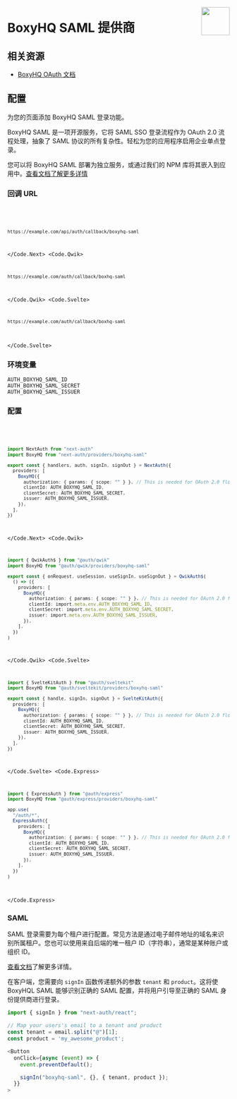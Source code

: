 
<img
  align="right"
  src="/img/providers/boxyhq-saml.svg"
  height="64"
  width="64"
/>

# BoxyHQ SAML 提供商

## 相关资源

- [BoxyHQ OAuth 文档](https://boxyhq.com/docs/jackson/overview)

## 配置

为您的页面添加 BoxyHQ SAML 登录功能。

BoxyHQ SAML 是一项开源服务，它将 SAML SSO 登录流程作为 OAuth 2.0 流程处理，抽象了 SAML 协议的所有复杂性。轻松为您的应用程序启用企业单点登录。

您可以将 BoxyHQ SAML 部署为独立服务，或通过我们的 NPM 库将其嵌入到应用中。[查看文档了解更多详情](https://boxyhq.com/docs/jackson/deploy)

### 回调 URL

<Code>
  <Code.Next>

```bash
https://example.com/api/auth/callback/boxyhq-saml
```

  </Code.Next>
  <Code.Qwik>

```bash
https://example.com/auth/callback/boxhq-saml
```

  </Code.Qwik>
  <Code.Svelte>

```bash
https://example.com/auth/callback/boxhq-saml
```

  </Code.Svelte>
</Code>

### 环境变量

```
AUTH_BOXYHQ_SAML_ID
AUTH_BOXYHQ_SAML_SECRET
AUTH_BOXYHQ_SAML_ISSUER
```

### 配置

<Code>
  <Code.Next>

```ts filename="/auth.ts"
import NextAuth from "next-auth"
import BoxyHQ from "next-auth/providers/boxyhq-saml"

export const { handlers, auth, signIn, signOut } = NextAuth({
  providers: [
    BoxyHQ({
      authorization: { params: { scope: "" } }, // This is needed for OAuth 2.0 flow, otherwise default to openid
      clientId: AUTH_BOXYHQ_SAML_ID,
      clientSecret: AUTH_BOXYHQ_SAML_SECRET,
      issuer: AUTH_BOXYHQ_SAML_ISSUER,
    }),
  ],
})
```

  </Code.Next>
  <Code.Qwik>
  
```ts filename="/src/routes/plugin@auth.ts"
import { QwikAuth$ } from "@auth/qwik"
import BoxyHQ from "@auth/qwik/providers/boxyhq-saml"

export const { onRequest, useSession, useSignIn, useSignOut } = QwikAuth$(
  () => ({
    providers: [
      BoxyHQ({
        authorization: { params: { scope: "" } }, // This is needed for OAuth 2.0 flow, otherwise default to openid
        clientId: import.meta.env.AUTH_BOXYHQ_SAML_ID,
        clientSecret: import.meta.env.AUTH_BOXYHQ_SAML_SECRET,
        issuer: import.meta.env.AUTH_BOXYHQ_SAML_ISSUER,
      }),  
    ],
  })
)
```

  </Code.Qwik>
  <Code.Svelte>

```ts filename="/src/auth.ts"
import { SvelteKitAuth } from "@auth/sveltekit"
import BoxyHQ from "@auth/sveltekit/providers/boxyhq-saml"

export const { handle, signIn, signOut } = SvelteKitAuth({
  providers: [
    BoxyHQ({
      authorization: { params: { scope: "" } }, // This is needed for OAuth 2.0 flow, otherwise default to openid
      clientId: AUTH_BOXYHQ_SAML_ID,
      clientSecret: AUTH_BOXYHQ_SAML_SECRET,
      issuer: AUTH_BOXYHQ_SAML_ISSUER,
    }),
  ],
})
```

  </Code.Svelte>
  <Code.Express>

```ts filename="/src/app.ts"
import { ExpressAuth } from "@auth/express"
import BoxyHQ from "@auth/express/providers/boxyhq-saml"

app.use(
  "/auth/*",
  ExpressAuth({
    providers: [
      BoxyHQ({
        authorization: { params: { scope: "" } }, // This is needed for OAuth 2.0 flow, otherwise default to openid
        clientId: AUTH_BOXYHQ_SAML_ID,
        clientSecret: AUTH_BOXYHQ_SAML_SECRET,
        issuer: AUTH_BOXYHQ_SAML_ISSUER,
      }),
    ],
  })
)
```

  </Code.Express>
</Code>

### SAML

SAML 登录需要为每个租户进行配置。常见方法是通过电子邮件地址的域名来识别所属租户。您也可以使用来自后端的唯一租户 ID（字符串），通常是某种账户或组织 ID。

[查看文档](https://boxyhq.com/docs/jackson/saml-flow#2-saml-config-api)了解更多详情。

在客户端，您需要向 `signIn` 函数传递额外的参数 `tenant` 和 `product`。这将使 BoxyHQL SAML 能够识别正确的 SAML 配置，并将用户引导至正确的 SAML 身份提供商进行登录。

```ts
import { signIn } from "next-auth/react";

// Map your users's email to a tenant and product
const tenant = email.split("@")[1];
const product = 'my_awesome_product';

<Button
  onClick={async (event) => {
    event.preventDefault();

    signIn("boxyhq-saml", {}, { tenant, product });
  }}
>
```
